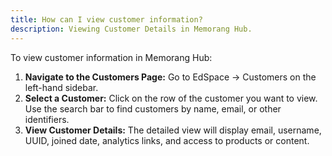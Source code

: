 ```yaml
---
title: How can I view customer information?
description: Viewing Customer Details in Memorang Hub.
---
```


To view customer information in Memorang Hub:

1. **Navigate to the Customers Page:** Go to EdSpace -> Customers on the left-hand sidebar.
2. **Select a Customer:** Click on the row of the customer you want to view. Use the search bar to find customers by name, email, or other identifiers.
3. **View Customer Details:** The detailed view will display email, username, UUID, joined date, analytics links, and access to products or content.
